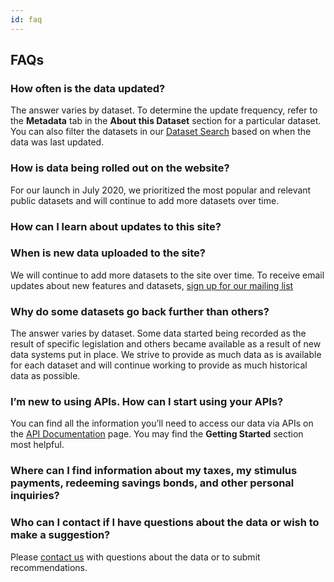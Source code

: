 ```yaml
---
id: faq
---
```



<section id='faq' sectionTitle>

## FAQs

</section>

<section id='how-often-is-the-data-updated'>

### How often is the data updated?

The answer varies by dataset. To determine the update frequency, refer to the
**Metadata** tab in the **About this Dataset** section for a
particular dataset. You can also filter the datasets in our
[Dataset Search](/datasets/) based on when the data was last updated.

</section>

<section id='how-is-data-being-rolled-out-on-website'>

### How is data being rolled out on the website?

For our launch in July 2020, we prioritized the most popular and relevant public
datasets and will continue to add more datasets over time.

</section>

<section id='how-can-i-learn-about-updates-to-site'>

### How can I learn about updates to this site?

</section>

<section id='when-is-new-data-uploaded-to-site'>

### When is new data uploaded to the site?

We will continue to add more datasets to the site over time. To receive email updates
about new features and datasets,
[sign up for our mailing list](mailto:join-fiscal-data-gov@lists.fiscal.treasury.gov?subject=Yes,%20I'd%20like%20to%20receive%20updates%20from%20Fiscal%20Data!)

</section>

<section id='why-datasets-go-further-than-others'>

### Why do some datasets go back further than others?

The answer varies by dataset. Some data started being recorded as the result of
specific legislation and others became available as a result of new data systems put in
place. We strive to provide as much data as is available for each dataset and will
continue working to provide as much historical data as possible.

</section>

<section id='new-to-apis'>

### I’m new to using APIs. How can I start using your APIs?

You can find all the information you’ll need to access our data via APIs on the
[API Documentation](/api-documentation/) page. You may find the
**Getting Started** section most helpful.

</section>

<section id='taxes-stimulus-inquiries'>

### Where can I find information about my taxes, my stimulus payments, redeeming savings bonds, and other personal inquiries?

<AdditionalContacts />

</section>

<section id='who-can-i-contact'>

### Who can I contact if I have questions about the data or wish to make a suggestion?

Please [contact us](#contact-us) with questions about the data or to submit recommendations.

<AdditionalContacts />

</section>
